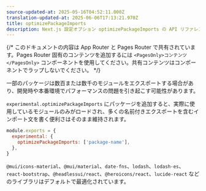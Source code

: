 ```yaml
---
source-updated-at: 2025-05-16T04:52:11.000Z
translation-updated-at: 2025-06-06T17:13:21.970Z
title: optimizePackageImports
description: Next.js 設定オプション optimizePackageImports の API リファレンス
---
```


{/* このドキュメントの内容は App Router と Pages Router で共有されています。Pages Router 固有のコンテンツを追加するには `<PagesOnly>コンテンツ</PagesOnly>` コンポーネントを使用してください。共有コンテンツはコンポーネントでラップしないでください。 */}

一部のパッケージは数百または数千のモジュールをエクスポートする場合があり、開発時や本番環境でパフォーマンスの問題を引き起こす可能性があります。

`experimental.optimizePackageImports` にパッケージを追加すると、実際に使用しているモジュールのみがロードされ、多くの名前付きエクスポートを含むインポート文を書く便利さはそのまま維持されます。

```js filename="next.config.js"
module.exports = {
  experimental: {
    optimizePackageImports: ['package-name'],
  },
}
```

`@mui/icons-material`、`@mui/material`、`date-fns`、`lodash`、`lodash-es`、`react-bootstrap`、`@headlessui/react`、`@heroicons/react`、`lucide-react` などのライブラリはデフォルトで最適化されています。